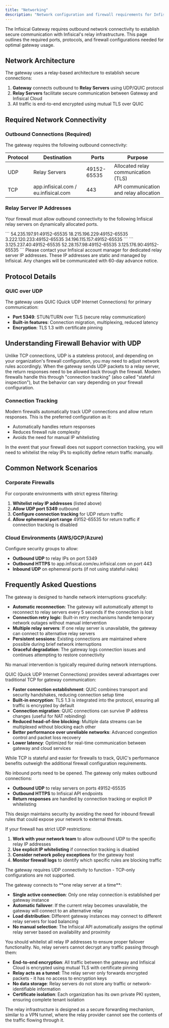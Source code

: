 ```yaml
---
title: "Networking"
description: "Network configuration and firewall requirements for Infisical Gateway"
---
```


The Infisical Gateway requires outbound network connectivity to establish secure communication with Infisical's relay infrastructure.
This page outlines the required ports, protocols, and firewall configurations needed for optimal gateway usage.

## Network Architecture

The gateway uses a relay-based architecture to establish secure connections:

1. **Gateway** connects outbound to **Relay Servers** using UDP/QUIC protocol
2. **Relay Servers** facilitate secure communication between Gateway and Infisical Cloud
3. All traffic is end-to-end encrypted using mutual TLS over QUIC

## Required Network Connectivity

### Outbound Connections (Required)

The gateway requires the following outbound connectivity:

| Protocol | Destination | Ports | Purpose |
|----------|-------------|-------|---------|
| UDP | Relay Servers | 49152-65535 | Allocated relay communication (TLS) |
| TCP | app.infisical.com / eu.infisical.com | 443 | API communication and relay allocation |

### Relay Server IP Addresses

Your firewall must allow outbound connectivity to the following Infisical relay servers on dynamically allocated ports.

<Tabs>
  <Tab title="Infisical cloud (US)">
    ```
    54.235.197.91:49152-65535
    18.215.196.229:49152-65535
    3.222.120.233:49152-65535
    34.196.115.157:49152-65535
    ```
  </Tab>
  <Tab title="Infisical cloud (EU)">
    ```
    3.125.237.40:49152-65535
    52.28.157.98:49152-65535
    3.125.176.90:49152-65535
    ```
  </Tab>
  <Tab title="Infisical dedicated">
    Please contact your Infisical account manager for dedicated relay server IP addresses.
  </Tab>
</Tabs>

<Warning>
    These IP addresses are static and managed by Infisical. Any changes will be communicated with 60-day advance notice.
</Warning>

## Protocol Details

### QUIC over UDP

The gateway uses QUIC (Quick UDP Internet Connections) for primary communication:

- **Port 5349**: STUN/TURN over TLS (secure relay communication)
- **Built-in features**: Connection migration, multiplexing, reduced latency
- **Encryption**: TLS 1.3 with certificate pinning

## Understanding Firewall Behavior with UDP

Unlike TCP connections, UDP is a stateless protocol, and depending on your organization's firewall configuration, you may need to adjust network rules accordingly.
When the gateway sends UDP packets to a relay server, the return responses need to be allowed back through the firewall.
Modern firewalls handle this through "connection tracking" (also called "stateful inspection"), but the behavior can vary depending on your firewall configuration.


### Connection Tracking

Modern firewalls automatically track UDP connections and allow return responses. This is the preferred configuration as it:
- Automatically handles return responses
- Reduces firewall rule complexity
- Avoids the need for manual IP whitelisting

In the event that your firewall does not support connection tracking, you will need to whitelist the relay IPs to explicitly define return traffic manually.

## Common Network Scenarios

### Corporate Firewalls

For corporate environments with strict egress filtering:

1. **Whitelist relay IP addresses** (listed above)
2. **Allow UDP port 5349** outbound
3. **Configure connection tracking** for UDP return traffic
4. **Allow ephemeral port range** 49152-65535 for return traffic if connection tracking is disabled

### Cloud Environments (AWS/GCP/Azure)

Configure security groups to allow:
- **Outbound UDP** to relay IPs on port 5349
- **Outbound HTTPS** to app.infisical.com/eu.infisical.com on port 443
- **Inbound UDP** on ephemeral ports (if not using stateful rules)

## Frequently Asked Questions

<AccordionGroup>
<Accordion title="What happens if there is a network interruption?">
The gateway is designed to handle network interruptions gracefully:

- **Automatic reconnection**: The gateway will automatically attempt to reconnect to relay servers every 5 seconds if the connection is lost
- **Connection retry logic**: Built-in retry mechanisms handle temporary network outages without manual intervention
- **Multiple relay servers**: If one relay server is unavailable, the gateway can connect to alternative relay servers
- **Persistent sessions**: Existing connections are maintained where possible during brief network interruptions
- **Graceful degradation**: The gateway logs connection issues and continues attempting to restore connectivity

No manual intervention is typically required during network interruptions.
</Accordion>

<Accordion title="Why does the gateway use QUIC instead of TCP?">
QUIC (Quick UDP Internet Connections) provides several advantages over traditional TCP for gateway communication:

- **Faster connection establishment**: QUIC combines transport and security handshakes, reducing connection setup time
- **Built-in encryption**: TLS 1.3 is integrated into the protocol, ensuring all traffic is encrypted by default
- **Connection migration**: QUIC connections can survive IP address changes (useful for NAT rebinding)
- **Reduced head-of-line blocking**: Multiple data streams can be multiplexed without blocking each other
- **Better performance over unreliable networks**: Advanced congestion control and packet loss recovery
- **Lower latency**: Optimized for real-time communication between gateway and cloud services

While TCP is stateful and easier for firewalls to track, QUIC's performance benefits outweigh the additional firewall configuration requirements.
</Accordion>

<Accordion title="Do I need to open any inbound ports on my firewall?">
No inbound ports need to be opened. The gateway only makes outbound connections:

- **Outbound UDP** to relay servers on ports 49152-65535
- **Outbound HTTPS** to Infisical API endpoints
- **Return responses** are handled by connection tracking or explicit IP whitelisting

This design maintains security by avoiding the need for inbound firewall rules that could expose your network to external threats.
</Accordion>

<Accordion title="What if my firewall blocks the required UDP ports?">
If your firewall has strict UDP restrictions:

1. **Work with your network team** to allow outbound UDP to the specific relay IP addresses
2. **Use explicit IP whitelisting** if connection tracking is disabled
3. **Consider network policy exceptions** for the gateway host
4. **Monitor firewall logs** to identify which specific rules are blocking traffic

The gateway requires UDP connectivity to function - TCP-only configurations are not supported.
</Accordion>

<Accordion title="How many relay servers does the gateway connect to?">
The gateway connects to **one relay server at a time**:

- **Single active connection**: Only one relay connection is established per gateway instance
- **Automatic failover**: If the current relay becomes unavailable, the gateway will connect to an alternative relay
- **Load distribution**: Different gateway instances may connect to different relay servers for load balancing
- **No manual selection**: The Infisical API automatically assigns the optimal relay server based on availability and proximity

You should whitelist all relay IP addresses to ensure proper failover functionality.
</Accordion>
<Accordion title="Can the relay servers decrypt traffic going through them?">
No, relay servers cannot decrypt any traffic passing through them:

- **End-to-end encryption**: All traffic between the gateway and Infisical Cloud is encrypted using mutual TLS with certificate pinning
- **Relay acts as a tunnel**: The relay server only forwards encrypted packets - it has no access to encryption keys
- **No data storage**: Relay servers do not store any traffic or network-identifiable information
- **Certificate isolation**: Each organization has its own private PKI system, ensuring complete tenant isolation

The relay infrastructure is designed as a secure forwarding mechanism, similar to a VPN tunnel, where the relay provider cannot see the contents of the traffic flowing through it.
</Accordion>
</AccordionGroup>
